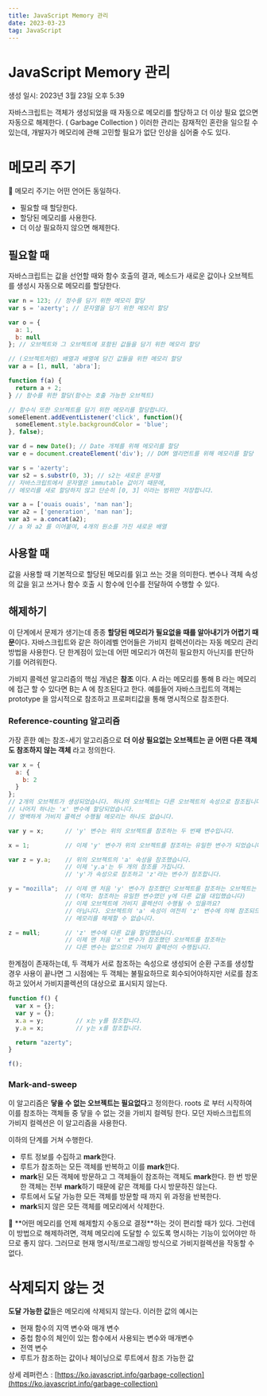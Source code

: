 ```yaml
---
title: JavaScript Memory 관리 
date: 2023-03-23
tag: JavaScript
---
```


# JavaScript Memory 관리

생성 일시: 2023년 3월 23일 오후 5:39

자바스크립트는 객체가 생성되었을 때 자동으로 메모리를 할당하고 더 이상 필요 없으면 자동으로 해제한다. ( Garbage Collection ) 이러한 관리는 잠재적인 혼란을 일으킬 수 있는데, 개발자가 메모리에 관해 고민할 필요가 없단 인상을 심어줄 수도 있다.

# 메모리 주기

<aside>
📌 메모리 주기는 어떤 언어든 동일하다.

- 필요할 때 할당한다.
- 할당된 메모리를 사용한다.
- 더 이상 필요하지 않으면 해제한다.
</aside>

## 필요할 때

자바스크립트는 값을 선언할 때와 함수 호출의 결과, 메소드가 새로운 값이나 오브젝트를 생성시 자동으로 메모리를 할당한다. 

```jsx
var n = 123; // 정수를 담기 위한 메모리 할당
var s = 'azerty'; // 문자열을 담기 위한 메모리 할당

var o = {
  a: 1,
  b: null
}; // 오브젝트와 그 오브젝트에 포함된 값들을 담기 위한 메모리 할당

// (오브젝트처럼) 배열과 배열에 담긴 값들을 위한 메모리 할당
var a = [1, null, 'abra'];

function f(a) {
  return a + 2;
} // 함수를 위한 할당(함수는 호출 가능한 오브젝트)

// 함수식 또한 오브젝트를 담기 위한 메모리를 할당합니다.
someElement.addEventListener('click', function(){
  someElement.style.backgroundColor = 'blue';
}, false);

var d = new Date(); // Date 개체를 위해 메모리를 할당
var e = document.createElement('div'); // DOM 엘리먼트를 위해 메모리를 할당

var s = 'azerty';
var s2 = s.substr(0, 3); // s2는 새로운 문자열
// 자바스크립트에서 문자열은 immutable 값이기 때문에,
// 메모리를 새로 할당하지 않고 단순히 [0, 3] 이라는 범위만 저장합니다.

var a = ['ouais ouais', 'nan nan'];
var a2 = ['generation', 'nan nan'];
var a3 = a.concat(a2);
// a 와 a2 를 이어붙여, 4개의 원소를 가진 새로운 배열
```

## 사용할 때

값을 사용할 때 기본적으로 할당된 메모리를 읽고 쓰는 것을 의미한다. 변수나 객체 속성의 값을 읽고 쓰거나 함수 호출 시 함수에 인수를 전달하여 수행할 수 있다.

## 해제하기

이 단계에서 문제가 생기는데 종종 **할당된 메모리가 필요없을 때를 알아내기가 어렵기 때문**이다. 자바스크립트와 같은 하이레벨 언어들은 가비지 컬렉션이라는 자동 메모리 관리 방법을 사용한다. 단 한계점이 있는데 어떤 메모리가 여전히 필요한지 아닌지를 판단하기를 어려워한다.

가비지 콜렉션 알고리즘의 핵심 개념은 **참조** 이다. A 라는 메모리를 통해 B 라는 메모리에 접근 할 수 있다면 B는 A 에 참조된다고 한다. 예를들어 자바스크립트의 객체는 prototype 을 암시적으로 참조하고 프로퍼티값을 통해 명시적으로 참조한다.

### Reference-counting 알고리즘

가장 흔한 예는 참조-세기 알고리즘으로 **더 이상 필요없는 오브젝트는 곧** **어떤 다른 객체도 참조하지 않는 객체** 라고 정의한다. 

```jsx
var x = {
  a: {
    b: 2
  }
};
// 2개의 오브젝트가 생성되었습니다. 하나의 오브젝트는 다른 오브젝트의 속성으로 참조됩니다.
// 나머지 하나는 'x' 변수에 할당되었습니다.
// 명백하게 가비지 콜렉션 수행될 메모리는 하나도 없습니다.

var y = x;      // 'y' 변수는 위의 오브젝트를 참조하는 두 번째 변수입니다.

x = 1;          // 이제 'y' 변수가 위의 오브젝트를 참조하는 유일한 변수가 되었습니다.

var z = y.a;    // 위의 오브젝트의 'a' 속성을 참조했습니다.
                // 이제 'y.a'는 두 개의 참조를 가집니다.
                // 'y'가 속성으로 참조하고 'z'라는 변수가 참조합니다.

y = "mozilla";  // 이제 맨 처음 'y' 변수가 참조했던 오브젝트를 참조하는 오브젝트는 없습니다.
                // (역자: 참조하는 유일한 변수였던 y에 다른 값을 대입했습니다)
                // 이제 오브젝트에 가비지 콜렉션이 수행될 수 있을까요?
                // 아닙니다. 오브젝트의 'a' 속성이 여전히 'z' 변수에 의해 참조되므로
                // 메모리를 해제할 수 없습니다.

z = null;       // 'z' 변수에 다른 값을 할당했습니다.
                // 이제 맨 처음 'x' 변수가 참조했던 오브젝트를 참조하는
                // 다른 변수는 없으므로 가비지 콜렉션이 수행됩니다.
```

한계점이 존재하는데, 두 객체가 서로 참조하는 속성으로 생성되어 순환 구조를 생성할 경우 사용이 끝나면 그 시점에는 두 객체는 불필요하므로 회수되어야하지만 서로를 참조하고 있어서 가비지콜렉션의 대상으로 표시되지 않는다.

```jsx
function f() {
  var x = {};
  var y = {};
  x.a = y;         // x는 y를 참조합니다.
  y.a = x;         // y는 x를 참조합니다.

  return "azerty";
}

f();
```

### Mark-and-sweep

이 알고리즘은 **닿을 수 없는 오브젝트는 필요없다**고 정의한다. roots 로 부터 시작하여 이를 참조하는 객체들 중 닿을 수 없는 것을 가비지 컬렉팅 한다. 모던 자바스크립트의 가비지 컬렉션은 이 알고리즘을 사용한다. 

이하의 단계를 거쳐 수행한다.

- 루트 정보를 수집하고 **mark**한다.
- 루트가 참조하는 모든 객체를 반복하고 이를 **mark**한다.
- **mark**된 모든 객체에 방문하고 그 객체들이 참조하는 객체도 **mark**한다. 한 번 방문한 객체는 전부 **mark**하기 때문에 같은 객체를 다시 방문하진 않는다.
- 루트에서 도달 가능한 모든 객체를 방문할 때 까지 위 과정을 반복한다.
- **mark**되지 않은 모든 객체를 메모리에서 삭제한다.

<aside>
📌 **어떤 메모리를 언제 해제할지 수동으로 결정**하는 것이 편리할 때가 있다. 그런데 이 방법으로 해제하려면, 객체 메모리에 도달할 수 있도록 명시하는 기능이 있어야만 하므로 좋지 않다. 그러므로 현재 명시적/프로그래밍 방식으로 가비지컬렉션을 작동할 수 없다.

</aside>

# 삭제되지 않는 것

**도달 가능한 값**들은 메모리에 삭제되지 않는다. 이러한 값의 예시는

- 현재 함수의 지역 변수와 매개 변수
- 중첩 함수의 체인이 있는 함수에서 사용되는 변수와 매개변수
- 전역 변수
- 루트가 참조하는 값이나 체이닝으로 루트에서 참조 가능한 값

상세 레퍼런스 : [https://ko.javascript.info/garbage-collection](https://ko.javascript.info/garbage-collection)